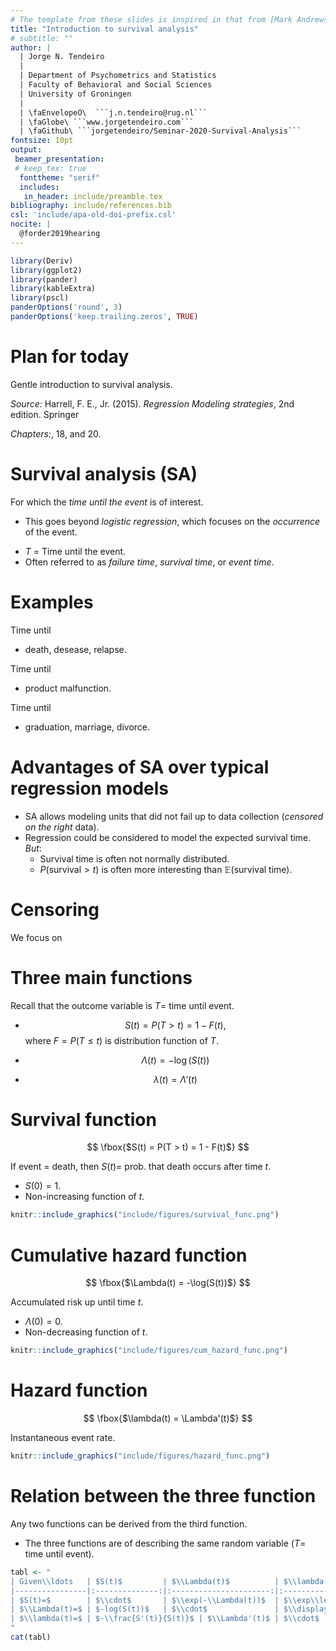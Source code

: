 ```yaml
---
# The template from these slides is inspired in that from [Mark Andrews](https://github.com/mark-andrews/sips2019)
title: "Introduction to survival analysis"
# subtitle: ""
author: |
  | Jorge N. Tendeiro
  |
  | Department of Psychometrics and Statistics
  | Faculty of Behavioral and Social Sciences
  | University of Groningen
  |   
  | \faEnvelopeO\  ```j.n.tendeiro@rug.nl```
  | \faGlobe\ ```www.jorgetendeiro.com```
  | \faGithub\ ```jorgetendeiro/Seminar-2020-Survival-Analysis```
fontsize: 10pt
output:
 beamer_presentation:
 # keep_tex: true
  fonttheme: "serif"
  includes:
   in_header: include/preamble.tex
bibliography: include/references.bib
csl: 'include/apa-old-doi-prefix.csl'
nocite: |
  @forder2019hearing
---
```




```r
library(Deriv)
library(ggplot2)
library(pander)
library(kableExtra)
library(pscl)
panderOptions('round', 3)
panderOptions('keep.trailing.zeros', TRUE)
```

# Plan for today

Gentle introduction to survival analysis.
\vfill

*Source:*\newline
Harrell, F. E., Jr. (2015). *Regression Modeling strategies*, 2nd edition. Springer

*Chapters:*\newline
17, 18, and 20.

# Survival analysis (SA)

*\alert{Data:}*\newline
For which the *time until the event* is of interest. 

- This goes beyond *logistic regression*, which focuses on the *occurrence* of the event.
\vfill

*\alert{Outcome variable:}*

- $T$ = Time until the event.
- Often referred to as *failure time*, *survival time*, or *event time*. 

# Examples

*\alert{Survival time: }* Time until\ldots

- death, desease, relapse.
\vfill

*\alert{Failure time: }* Time until\ldots

- product malfunction.
\vfill

*\alert{Event time: }* Time until\ldots

- graduation, marriage, divorce.

# Advantages of SA over typical regression models

- SA allows modeling units that did not fail up to data collection (*censored on the right* data).
- Regression could be considered to model the expected survival time. *But*:
    - Survival time is often not normally distributed.
    - $P(\text{survival}>t)$ is often more interesting than $\mathbb{E}(\text{survival time})$.

# Censoring

We focus on 

# Three main functions

Recall that the outcome variable is $T=$ time until event.

- \alert{Survival function:}
$$
S(t) = P(T > t) = 1 - F(t),
$$
where $F = P(T\leq t)$ is distribution function of $T$.

- \alert{Cumulative hazard function:}
$$
\Lambda(t) = -\log(S(t))
$$
- \alert{Hazard function:}
$$
\lambda(t) = \Lambda'(t)
$$

# Survival function
$$
\fbox{$S(t) = P(T > t) = 1 - F(t)$}
$$
\vfill

*\alert{Example:}*\newline
If event $=$ death, then $S(t)=$ prob. that death occurs after time $t$.

*\alert{Properties:}*

- $S(0) = 1$.
- Non-increasing function of $t$.

```r
knitr::include_graphics("include/figures/survival_func.png")
```

# Cumulative hazard function
$$
\fbox{$\Lambda(t) = -\log(S(t))$}
$$
\vfill

*\alert{Idea:}*\newline
Accumulated risk up until time $t$.

*\alert{Properties:}*

- $\Lambda(0) = 0$.
- Non-decreasing function of $t$.

```r
knitr::include_graphics("include/figures/cum_hazard_func.png")
```

# Hazard function
$$
\fbox{$\lambda(t) = \Lambda'(t)$}
$$
\vfill

*\alert{Idea:}*\newline
Instantaneous event rate. 
\vfill

```r
knitr::include_graphics("include/figures/hazard_func.png")
```

# Relation between the three function

*\alert{All functions are related:}*\newline
Any two functions can be derived from the third function.

- The three functions are \alert{equivalent ways} of describing the same random variable ($T=$ time until event).
\vfill

```r

tabl <- " 
| Given\\ldots   | $S(t)$         | $\\Lambda(t)$          | $\\lambda(t)$                                                 |
|----------------|:--------------:|:----------------------:|:-------------------------------------------------------------:|
| $S(t)=$        | $\\cdot$       | $\\exp(-\\Lambda(t))$  | $\\exp\\left(-\\displaystyle\\int_0^t \\lambda(v) dv\\right)$ |
| $\\Lambda(t)=$ | $-log(S(t))$   | $\\cdot$               | $\\displaystyle\\int_0^t \\lambda(v) dv$                      |
| $\\lambda(t)=$ | $-\\frac{S'(t)}{S(t)}$ | $\\Lambda'(t)$ | $\\cdot$                                                      |
"
cat(tabl) 
```





